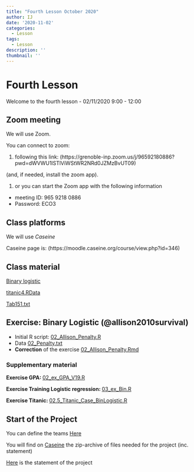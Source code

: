```yaml
---
title: "Fourth Lesson October 2020"
author: IJ
date: '2020-11-02'
categories:
  - Lesson
tags:
  - Lesson
description: ''
thumbnail: ''
---
```


# Fourth Lesson

Welcome to the fourth lesson - 02/11/2020 9:00 - 12:00


## Zoom meeting

We will use Zoom.

You can connect to zoom:

1. following this link: (https://grenoble-inp.zoom.us/j/96592180886?pwd=dWVWU1lSTlViWStWR2NRd0JZMzBvUT09)


(and, if needed, install the zoom app).

1. or you can start the Zoom app with the following information
  + meeting ID: 965 9218 0886
  + Password: ECO3

## Class platforms

We will use *Caseine*

Caseine page is: (https://moodle.caseine.org/course/view.php?id=346)


## Class material

[Binary logistic](/Data-pdf/020_LogisticRegression_E3.pdf)

[titanic4.RData](/Data-pdf/titanic4.RData)

[Tab151.txt](/Data-pdf/Tab151.txt)


## Exercise: Binary Logistic (@allison2010survival)

- Initial R script: [02_Allison_Penalty.R](/Data-pdf/02_Allison_Penalty.R)
- Data [02_Penalty.txt](/Data-pdf/02_Penalty.txt)
- **Correction** of the exercise [02_Allison_Penalty.Rmd](/Data-pdf/2020-11-02-02_Allison_Penalty.Rmd)

### Supplementary material

**Exercise GPA: ** [02_ex_GPA_V19.R](/Data-pdf/02_ex_GPA_V19.R)

**Exercise Training Logistic regression: **[03_ex_Bin.R](/Data-pdf/03_ex_Bin.R)

**Exercise Titanic: **[02.5_Titanic_Case_BinLogistic.R](/Data-pdf/02.5_Titanic_Case_BinLogistic.R)

## Start of the Project 

You can define the teams [Here](https://docs.google.com/spreadsheets/d/1Uxf_SjotuIQL4ZlF0r8_7ZaewL17Zmgbvzrh8h2OT70/edit#gid=0)

You will find on [Caseine](https://moodle.caseine.org/course/view.php?id=346) the zip-archive of files needed for the project (inc. statement)

[Here](/Data-pdf/EnonceTP_Eco3_2020.pdf) is the statement of the project